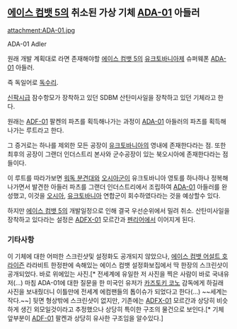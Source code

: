 == [[에이스 컴뱃 5]]의 취소된 가상 기체 [[ADA-01]] 아들러 ==

attachment:ADA-01.jpg

ADA-01 Adler

원래 개발 계획대로 라면 존재해야할 [[에이스 컴뱃 5]]의 [[유크토바니아]]제 슈퍼웨폰 [[ADA-01]] 아들러. 

즉 독일어로 [[독수리]].

[[신팍시]]급 잠수항모가 장착하고 있던 SDBM 산탄미사일을 장착하고 있던 기체라고 한다. 

원래는 [[ADF-01]] 팔켄의 파츠를 획득해나가는 과정이 [[ADA-01]] 아들러의 파츠를 획득해 나가는 루트라고 한다.

그 증거로는 하나를 제외한 모든 공장이 [[유크토바니아]]의 영내에 존재한다라는 점. 또한 최후의 공장이 그랜더 인더스트리 본사와 군수공장이 있는 북오시아에 존재한다라는 점들이다. 

이 루트를 따라가보면 [[워독 분견대]]와 [[오시아]]군이 유크토바니아 영토를 하나하나 정복해 나가면서 발견한 아들러 파츠를 그랜더 인더스트리에서 조립하여 [[ADA-01]] 아들러를 완성했고, 이것을 [[오시아]], [[유크토바니아]] 연합군이 회수하였다라는 것을 예상할수 있다.

하지만 [[에이스 컴뱃 5]]의 개발일정으로 인해 결국 우선순위에서 밀려 취소. 산탄미사일을 장착하고 있다라는 설정은 [[ADFX-01]] 모르간과 [[펜리어]]에서 이어지게 된다.

=== 기타사항 ===

이 기체에 대한 어떠한 스크린샷및 설정화도 공개되지 않았으나, [[에이스 컴뱃 어설트 호라이즌]] 라라비트 한정판에 속해있는 에이스 컴뱃 설정화보집에서 딱 한장의 스크린샷이 공개되었다. 바로 위에있는 사진.[* 전세계에 유일한 저 사진을 찍은 사람이 바로 국내유저(...) 마침 ADA-01에 대한 질문을 한 미국인 유저가 [[카즈토키 코노]] 감독에게 하길래 사진을 보내줬더니 이틀만에 전세계 에컴팬들의 톱이슈가 되었다고 한다(...) ~~세계는 작다.~~] 뒷면 형상밖에 스크린샷이 없지만, 기존에는 [[ADFX-01]] 모르간과 상당히 비슷하게 생긴 외모일것이라고 추정했으나 상당히 특이한 구조의 물건으로 보인다.[* 기체 앞부분이 [[ADF-01]] 팔켄과 상당히 유사한 구조임을 알수있다.]
